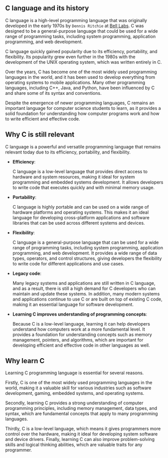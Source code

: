 ## C language and its history

C language is a high-level programming language that was originally developed in the early 1970s by `Dennis Ritchie` at [Bell Labs](https://en.wikipedia.org/wiki/Bell_Labs). C was designed to be a general-purpose language that could be used for a wide range of programming tasks, including system programming, application programming, and web development.

C language quickly gained popularity due to its efficiency, portability, and flexibility. Its popularity grew even further in the 1980s with the development of the UNIX operating system, which was written entirely in C.

Over the years, C has become one of the most widely used programming languages in the world, and it has been used to develop everything from operating systems to mobile applications. Many other programming languages, including C++, Java, and Python, have been influenced by C and share some of its syntax and conventions.

Despite the emergence of newer programming languages, C remains an important language for computer science students to learn, as it provides a solid foundation for understanding how computer programs work and how to write efficient and effective code.



## Why C is still relevant

C language is a powerful and versatile programming language that remains relevant today due to its efficiency, portability, and flexibility. 

* __Efficiency__:
  
  C language is a low-level language that provides direct access to hardware and system resources, making it ideal for system programming and embedded       systems development. It allows developers to write code that executes quickly and with minimal memory usage.

* __Portability__: 

  C language is highly portable and can be used on a wide range of hardware platforms and operating systems. This makes it an ideal language for developing   cross-platform applications and software libraries that can be used across different systems and devices.

* __Flexibility__: 

  C language is a general-purpose language that can be used for a wide range of programming tasks, including system programming, application programming,     and web development. It provides a wide range of data types, operators, and control structures, giving developers the flexibility to write code for         different applications and use cases.

* __Legacy code__: 

  Many legacy systems and applications are still written in C language, and as a result, there is still a high demand for C developers who can maintain and   update these systems. In addition, many modern systems and applications continue to use C or are built on top of existing C code, making it an essential   language for software development.

* __Learning C improves understanding of programming concepts__: 

  Because C is a low-level language, learning it can help developers understand how computers work at a more fundamental level. It provides a foundation     for understanding concepts such as memory management, pointers, and algorithms, which are important for developing efficient and effective code in other   languages as well.



## Why learn C

Learning C programming language is essential for several reasons. 

Firstly, C is one of the most widely used programming languages in the world, making it a valuable skill for various industries such as software development, gaming, embedded systems, and operating systems. 

Secondly, learning C provides a strong understanding of computer programming principles, including memory management, data types, and syntax, which are fundamental concepts that apply to many programming languages. 

Thirdly, C is a low-level language, which means it gives programmers more control over the hardware, making it ideal for developing system software and device drivers. Finally, learning C can also improve problem-solving skills and logical thinking abilities, which are valuable traits for any programmer.




